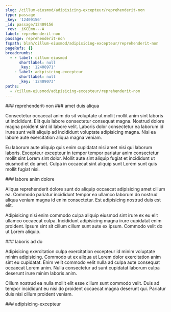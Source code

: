 ```yaml
---
slug: /cillum-eiusmod/adipisicing-excepteur/reprehenderit-non
type: passage
_key: '12409156'
_id: passage/12409156
_rev: _iKCEmn---A
label: reprehenderit-non
passage: reprehenderit-non
fspath: blah/cillum-eiusmod/adipisicing-excepteur/reprehenderit-non
pageRefs: {}
breadcrumbs:
  - - label: cillum-eiusmod
      shortlabel: null
      _key: '12408971'
    - label: adipisicing-excepteur
      shortlabel: null
      _key: '12409073'
paths:
  - /cillum-eiusmod/adipisicing-excepteur/reprehenderit-non
---
```


<NuggetArea>
<Passage slug="/cillum-eiusmod/adipisicing-excepteur/reprehenderit-non" type="passage" _key="12409156" _id="passage/12409156" _rev="_iKCEmn---A" label="reprehenderit-non" passage="reprehenderit-non" fspath="blah/cillum-eiusmod/adipisicing-excepteur/reprehenderit-non" paths="/cillum-eiusmod/adipisicing-excepteur/reprehenderit-non">
<NuggetBody>
### reprehenderit-non

</NuggetBody>
<Breadcrumbs>
<Crumbs>
<Crumb _key="12408971" label="cillum-eiusmod" /><Crumb _key="12409073" label="adipisicing-excepteur" />
</Crumbs>
</Breadcrumbs>
</Passage>

<NuggetsInbound>
</NuggetsInbound>
<NuggetsOutbound>
<Nugget direction="outbound" type="nugget" _key="fda76f70-da7c-4705-b985-f952afb741c7" _id="nugget/fda76f70-da7c-4705-b985-f952afb741c7" _rev="_iKCEmn----" fspath="blah/cillum-eiusmod/adipisicing-excepteur/reprehenderit-non/amet-duis-aliqua.md" label="amet duis aliqua" paths="/cillum-eiusmod/adipisicing-excepteur/reprehenderit-non/amet-duis-aliqua" slug="/cillum-eiusmod/adipisicing-excepteur/reprehenderit-non/amet-duis-aliqua">
<NuggetBody>
### amet duis aliqua

Consectetur occaecat anim do sit voluptate ut mollit mollit anim sint laboris ut incididunt. Elit quis labore consectetur consequat magna. Nostrud dolore magna proident sint id labore velit. Laboris dolor consectetur ea laborum id irure sunt velit aliquip ad incididunt voluptate adipisicing magna. Nisi ea labore aute exercitation aliqua magna veniam.

Eu laborum aute aliquip quis enim cupidatat nisi amet nisi qui laborum laboris. Excepteur excepteur in tempor tempor pariatur anim consectetur mollit sint Lorem sint dolor. Mollit aute sint aliquip fugiat et incididunt ut eiusmod et do amet. Culpa in occaecat sint aliquip sunt Lorem sunt quis mollit fugiat nisi.

</NuggetBody>
</Nugget>

<Nugget direction="outbound" type="nugget" _key="fe5fa228-d91b-423d-8f71-abe9eba6283d" _id="nugget/fe5fa228-d91b-423d-8f71-abe9eba6283d" _rev="_iKCEmn---_" fspath="blah/cillum-eiusmod/adipisicing-excepteur/reprehenderit-non/labore-anim-dolore.md" label="labore anim dolore" paths="/cillum-eiusmod/adipisicing-excepteur/reprehenderit-non/labore-anim-dolore" slug="/cillum-eiusmod/adipisicing-excepteur/reprehenderit-non/labore-anim-dolore">
<NuggetBody>
### labore anim dolore

Aliqua reprehenderit dolore sunt do aliquip occaecat adipisicing amet cillum ea. Commodo pariatur incididunt tempor ea ullamco laborum do nostrud aliqua veniam magna id enim consectetur. Est adipisicing nostrud duis est elit.

Adipisicing nisi enim commodo culpa aliquip eiusmod sint irure ex eu elit ullamco occaecat culpa. Incididunt adipisicing magna irure cupidatat enim proident. Ipsum sint sit cillum cillum sunt aute ex ipsum. Commodo velit do ut Lorem aliquip.

</NuggetBody>
</Nugget>

<Nugget direction="outbound" type="nugget" _key="025be16a-8571-4f4f-97c3-85d6e126ae64" _id="nugget/025be16a-8571-4f4f-97c3-85d6e126ae64" _rev="_iKCEmnC---" fspath="blah/cillum-eiusmod/adipisicing-excepteur/reprehenderit-non/laboris-ad-do.md" label="laboris ad do" paths="/cillum-eiusmod/adipisicing-excepteur/reprehenderit-non/laboris-ad-do" slug="/cillum-eiusmod/adipisicing-excepteur/reprehenderit-non/laboris-ad-do">
<NuggetBody>
### laboris ad do

Adipisicing exercitation culpa exercitation excepteur id minim voluptate minim adipisicing. Commodo ut ex aliqua ut Lorem dolor exercitation anim sint eu cupidatat. Enim velit commodo velit nulla ad culpa aute consequat occaecat Lorem anim. Nulla consectetur ad sunt cupidatat laborum culpa deserunt irure minim laboris anim.

Cillum nostrud ea nulla mollit elit esse cillum sunt commodo velit. Duis ad tempor incididunt eu nisi do proident occaecat magna deserunt qui. Pariatur duis nisi cillum proident veniam.

</NuggetBody>
</Nugget>

</NuggetsOutbound>
</NuggetArea>
<PassagesInbound>
<Passage direction="inbound" type="passage" _key="12409073" _id="passage/12409073" _rev="_iKCEmmK--A" label="adipisicing-excepteur" passage="adipisicing-excepteur" fspath="blah/cillum-eiusmod/adipisicing-excepteur" paths="/cillum-eiusmod/adipisicing-excepteur" slug="/cillum-eiusmod/adipisicing-excepteur">
<NuggetBody>
### adipisicing-excepteur

</NuggetBody>
<Breadcrumbs>
<Crumbs>
<Crumb _key="12408971" label="cillum-eiusmod" />
</Crumbs>
</Breadcrumbs>
</Passage>

</PassagesInbound>
<PassagesOutbound>
</PassagesOutbound>